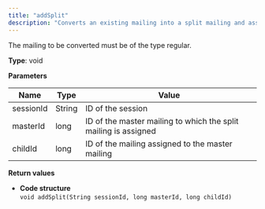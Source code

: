 ```yaml
---
title: "addSplit"
description: "Converts an existing mailing into a split mailing and assigns this mailing to a master mailing in Optimizely Campaign."
---
```


The mailing to be converted must be of the type regular.

**Type**: void

**Parameters**

| Name      | Type   | Value                                                           |
| --------- | ------ | --------------------------------------------------------------- |
| sessionId | String | ID of the session                                               |
| masterId  | long   | ID of the master mailing to which the split mailing is assigned |
| childId   | long   | ID of the mailing assigned to the master mailing                |

**Return values**

* **Code structure**  
`void addSplit(String sessionId, long masterId, long childId)  
`